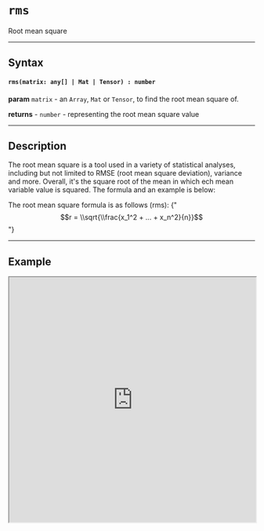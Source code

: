 
# `rms`

Root mean square

---

## Syntax

#### `rms(matrix: any[] | Mat | Tensor) : number`

**param** `matrix` - an `Array`, `Mat` or `Tensor`, to find the root mean square of.

**returns** - `number` - representing the root mean square value

---

## Description

The root mean square is a tool used in a variety of statistical analyses, including but not limited to RMSE (root mean square deviation), variance and more. Overall, it's the square root of the mean in which ech mean variable value is squared. The formula and an example is below:

The root mean square formula is as follows (rms):
<MathJaxContext>
      <MathJax>{"$$r = \\sqrt{\\frac{x_1^2 + ... + x_n^2}{n}}$$"}</MathJax>
</MathJaxContext>

---

## Example

<iframe src="https://hlab.app/s/LinJianan/iqr_book"
    width="100%"
    height="500px"/>          
